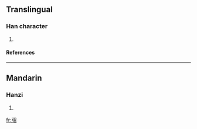 ==Translingual==
===Han character===
{{Han char|rn=91|rad=片|as=05|sn=9|four=2706<sub>2</sub>|canj=中中尸竹口 (LLSHR), 中弓尸竹口 (LNSHR)}}
# {{defn|Han|sort=片05}}
====References====
{{Han ref|kx=0693.160|dkj=19830|dj=1106.130|hdz=32016.040|uh=724A|ud=29258|bh=CFB9|bd=53177}}

----
==Mandarin==
===Hanzi===
{{cmn-hanzi|pin=[[sháo]] ([[shao2]])|wg=shao<sup>2</sup>}}
# {{defn|Mandarin}}

[[fr:牊]]